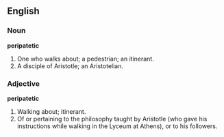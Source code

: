==English==

===Noun===

'''peripatetic'''

#One who walks about; a pedestrian; an itinerant.
#A disciple of Aristotle; an Aristotelian.

===Adjective===

'''peripatetic'''

#Walking about; itinerant.
#Of or pertaining to the philosophy taught by Aristotle (who gave his instructions while walking in the Lyceum at Athens), or to his followers.
